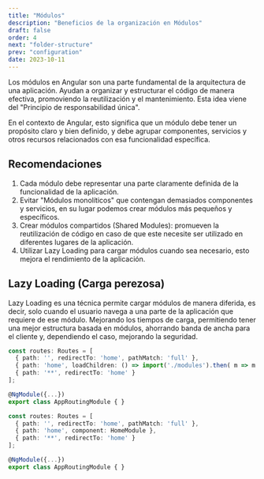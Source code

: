 ---
title: "Módulos"
description: "Beneficios de la organización en Módulos"
draft: false
order: 4
next: "folder-structure"
prev: "configuration"
date: 2023-10-11
---


Los módulos en Angular son una parte fundamental de la arquitectura de una aplicación. Ayudan a organizar y estructurar el código de manera efectiva, promoviendo la reutilización y el mantenimiento. Esta idea viene del "Principio de responsabilidad única".

En el contexto de Angular, esto significa que un módulo debe tener un propósito claro y bien definido, y debe agrupar componentes, servicios y otros recursos relacionados con esa funcionalidad específica.

## Recomendaciones

1. Cada módulo debe representar una parte claramente definida de la funcionalidad de la aplicación.
2. Evitar "Módulos monolíticos" que contengan demasiados componentes y servicios, en su lugar podemos crear módulos más pequeños y específicos.
3. Crear módulos compartidos (Shared Modules): promueven la reutilización de código en caso de que este necesite ser utilizado en diferentes lugares de la aplicación.
4. Utilizar Lazy Loading para cargar módulos cuando sea necesario, esto mejora el rendimiento de la aplicación.

## Lazy Loading (Carga perezosa)

Lazy Loading es una técnica permite cargar módulos de manera diferida, es decir, solo cuando el usuario navega a una parte de la aplicación que requiere de ese módulo. Mejorando los tiempos de carga, permitiendo tener una mejor estructura basada en módulos, ahorrando banda de ancha para el cliente y, dependiendo el caso, mejorando la seguridad.

<Tabs>

<TabItem label="Lazy loading">

```ts
const routes: Routes = [
  { path: '', redirectTo: 'home', pathMatch: 'full' },
  { path: 'home', loadChildren: () => import('./modules').then( m => m.HomeModule ) },
  { path: '**', redirectTo: 'home' }
];

@NgModule({...})
export class AppRoutingModule { }
```

</TabItem>

<TabItem label="Sin lazy loading">

```ts
const routes: Routes = [
  { path: '', redirectTo: 'home', pathMatch: 'full' },
  { path: 'home', component: HomeModule },
  { path: '**', redirectTo: 'home' }
];

@NgModule({...})
export class AppRoutingModule { }
```

</TabItem>

</Tabs>
